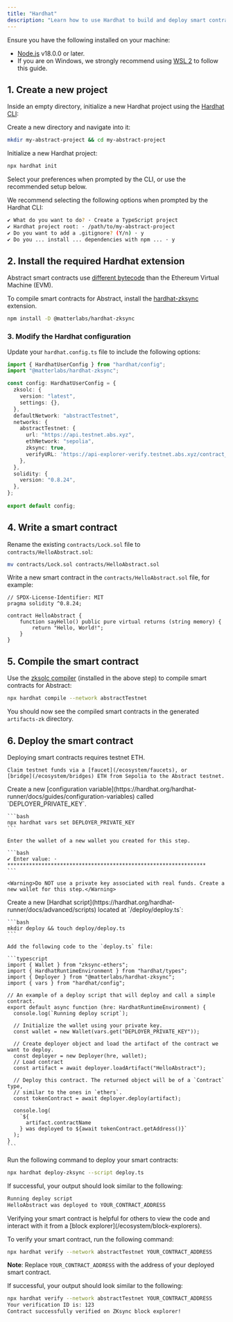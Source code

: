 ```yaml
---
title: "Hardhat"
description: "Learn how to use Hardhat to build and deploy smart contracts on Abstract."
---
```


<Accordion title="Prerequisites">
  Ensure you have the following installed on your machine:

  - [Node.js](https://nodejs.org/en/download/) v18.0.0 or later.
  - If you are on Windows, we strongly recommend using [WSL 2](https://learn.microsoft.com/en-us/windows/wsl/about) to follow this guide.

</Accordion>

## 1. Create a new project

Inside an empty directory, initialize a new Hardhat project using 
the [Hardhat CLI](https://hardhat.org/getting-started/):

Create a new directory and navigate into it:

```bash
mkdir my-abstract-project && cd my-abstract-project
```
Initialize a new Hardhat project:

```bash
npx hardhat init
```

Select your preferences when prompted by the CLI, or use the recommended setup below.

<Accordion title="Recommended Hardhat setup">
  We recommend selecting the following options when prompted by the Hardhat CLI:

```bash
✔ What do you want to do? · Create a TypeScript project
✔ Hardhat project root: · /path/to/my-abstract-project
✔ Do you want to add a .gitignore? (Y/n) · y
✔ Do you ... install ... dependencies with npm ... · y
```
</Accordion>

## 2. Install the required Hardhat extension

Abstract smart contracts use [different bytecode](/how-abstract-works/evm-differences/overview.mdx)
than the Ethereum Virtual Machine (EVM). 

To compile smart contracts for Abstract, install the 
[hardhat-zksync](https://docs.zksync.io/build/tooling/hardhat/hardhat-zksync) extension.

```bash
npm install -D @matterlabs/hardhat-zksync
```

### 3. Modify the Hardhat configuration

Update your `hardhat.config.ts` file to include the following options:

```typescript
import { HardhatUserConfig } from "hardhat/config";
import "@matterlabs/hardhat-zksync";

const config: HardhatUserConfig = {
  zksolc: {
    version: "latest",
    settings: {},
  },
  defaultNetwork: "abstractTestnet",
  networks: {
    abstractTestnet: {
      url: "https://api.testnet.abs.xyz",
      ethNetwork: "sepolia",
      zksync: true,
      verifyURL: 'https://api-explorer-verify.testnet.abs.xyz/contract_verification',
    },
  },
  solidity: {
    version: "0.8.24",
  },
};
 
export default config;
```

## 4. Write a smart contract

Rename the existing `contracts/Lock.sol` file to `contracts/HelloAbstract.sol`:

```bash
mv contracts/Lock.sol contracts/HelloAbstract.sol
```

Write a new smart contract in the `contracts/HelloAbstract.sol` file, for example:

```solidity
// SPDX-License-Identifier: MIT
pragma solidity ^0.8.24;

contract HelloAbstract {
    function sayHello() public pure virtual returns (string memory) {
        return "Hello, World!";
    }
}
```

## 5. Compile the smart contract

Use the [zksolc compiler](https://docs.zksync.io/zk-stack/components/compiler/toolchain/solidity)
(installed in the above step) to compile smart contracts for Abstract:

```bash
npx hardhat compile --network abstractTestnet
```

You should now see the compiled smart contracts in the generated `artifacts-zk` directory.

## 6. Deploy the smart contract


<Steps>
  <Step title="Get testnet funds" icon="wallet">
    Deploying smart contracts requires testnet ETH.

    Claim testnet funds via a [faucet](/ecosystem/faucets), or 
    [bridge](/ecosystem/bridges) ETH from Sepolia to the Abstract testnet.

  </Step>

  <Step title="Add your private key" icon="key">
    Create a new [configuration variable](https://hardhat.org/hardhat-runner/docs/guides/configuration-variables) 
    called `DEPLOYER_PRIVATE_KEY`.

    ```bash
    npx hardhat vars set DEPLOYER_PRIVATE_KEY
    ```

    Enter the wallet of a new wallet you created for this step.

    ```bash
    ✔ Enter value: · ****************************************************************
    ```

    <Warning>Do NOT use a private key associated with real funds. Create a new wallet for this step.</Warning>
  </Step>

  <Step title="Write the deployment script" icon="code">    
    Create a new [Hardhat script](https://hardhat.org/hardhat-runner/docs/advanced/scripts) located at `/deploy/deploy.ts`:

    ```bash
    mkdir deploy && touch deploy/deploy.ts
    ```

    Add the following code to the `deploy.ts` file:

    ```typescript
    import { Wallet } from "zksync-ethers";
    import { HardhatRuntimeEnvironment } from "hardhat/types";
    import { Deployer } from "@matterlabs/hardhat-zksync";
    import { vars } from "hardhat/config";
    
    // An example of a deploy script that will deploy and call a simple contract.
    export default async function (hre: HardhatRuntimeEnvironment) {
      console.log(`Running deploy script`);
    
      // Initialize the wallet using your private key.
      const wallet = new Wallet(vars.get("DEPLOYER_PRIVATE_KEY"));
    
      // Create deployer object and load the artifact of the contract we want to deploy.
      const deployer = new Deployer(hre, wallet);
      // Load contract
      const artifact = await deployer.loadArtifact("HelloAbstract");
    
      // Deploy this contract. The returned object will be of a `Contract` type,
      // similar to the ones in `ethers`.
      const tokenContract = await deployer.deploy(artifact);
    
      console.log(
        `${
          artifact.contractName
        } was deployed to ${await tokenContract.getAddress()}`
      );
    }
    ```
  </Step>
  <Step title="Deploy your smart contract" icon="rocket">

  Run the following command to deploy your smart contracts:

  ```bash
  npx hardhat deploy-zksync --script deploy.ts
  ```

  If successful, your output should look similar to the following:

  ```bash
  Running deploy script
  HelloAbstract was deployed to YOUR_CONTRACT_ADDRESS
  ```

  </Step>
  <Step title="Verify smart contract on the block explorer" icon="check">
  Verifying your smart contract is helpful for others to view the code and 
  interact with it from a [block explorer](/ecosystem/block-explorers).

  To verify your smart contract, run the following command:

  ```bash
  npx hardhat verify --network abstractTestnet YOUR_CONTRACT_ADDRESS
  ```

  **Note**: Replace `YOUR_CONTRACT_ADDRESS` with the address of your deployed smart contract.

  If successful, your output should look similar to the following:

  ```bash
  npx hardhat verify --network abstractTestnet YOUR_CONTRACT_ADDRESS
  Your verification ID is: 123
  Contract successfully verified on ZKsync block explorer!
  ```

  </Step>
</Steps>
